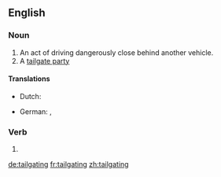 ==English==

===Noun===
{{head|en|noun}}

# An act of driving dangerously close behind another vehicle.
# A [[tailgate party]] {{gloss|a social event held on and around the open tailgate of a vehicle}}

====Translations====
{{trans-top|driving dangerously close behind another vehicle}}
* Dutch: {{t|nl|bumperkleven}}
{{trans-mid}}
* German: {{t|de|[[zu]] [[dichtes]] [[Auffahren]]}}, {{t|de|Drängeln}}
{{trans-bottom}}

===Verb===
{{head|en}}

# {{present participle of|tailgate}}

[[de:tailgating]]
[[fr:tailgating]]
[[zh:tailgating]]